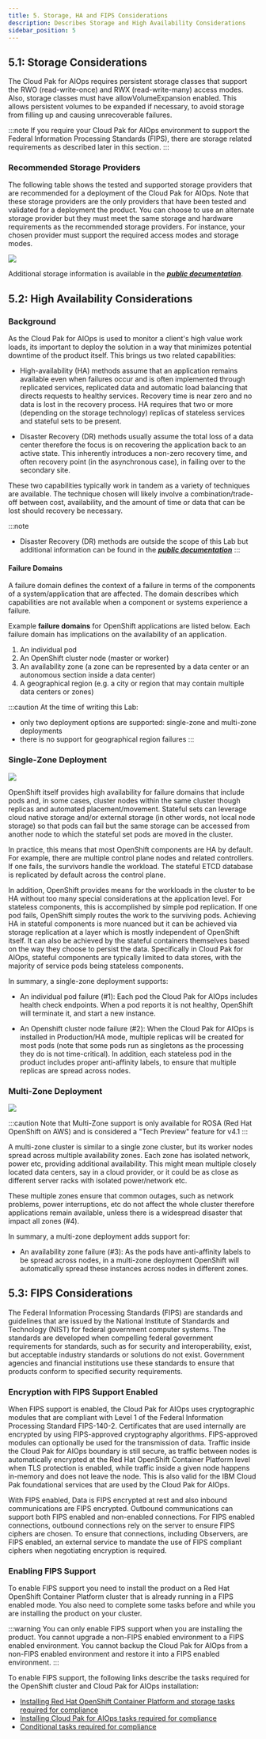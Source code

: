 ```yaml
---
title: 5. Storage, HA and FIPS Considerations
description: Describes Storage and High Availability Considerations
sidebar_position: 5
---
```


## 5.1: Storage Considerations

The Cloud Pak for AIOps requires persistent storage classes that support the RWO (read-write-once) and RWX (read-write-many) access modes.
Also, storage classes must have allowVolumeExpansion enabled. This allows persistent volumes to be expanded if necessary, to avoid 
storage from filling up and causing unrecoverable failures. 

:::note
If you require your Cloud Pak for AIOps environment to support the Federal Information Processing Standards (FIPS), there are storage
related requirements as described later in this section.
:::

### Recommended Storage Providers

The following table shows the tested and supported storage providers that are recommended for a deployment of the Cloud
Pak for AIOps. Note that these storage providers are the only providers that have been tested and validated for a deployment
the product. You can choose to use an alternate storage provider but they must meet the same storage and hardware requirements 
as the recommended storage providers. For instance, your chosen provider must support the required access modes and storage modes.

![](images/storageTable.png)

Additional storage information is available in the [***public documentation***](https://www.ibm.com/docs/en/cloud-paks/cloud-pak-watson-aiops/latest?topic=planning-storage-requirements).


## 5.2: High Availability Considerations

### Background

As the Cloud Pak for AIOps is used to monitor a client's high value work loads, its important to deploy the solution in a way that
minimizes potential downtime of the product itself. This brings us two related capabilities:

* High-availability (HA) methods assume that an application remains available even when failures occur and is often
implemented through replicated services, replicated data and automatic load balancing that directs requests to 
healthy services. Recovery time is near zero and no data is lost in the recovery process. 
HA requires that two or more (depending on the storage technology) replicas of stateless services and 
stateful sets to be present.

* Disaster Recovery (DR) methods usually assume the total loss of a data center therefore the focus is on recovering the 
application back to an active state. This inherently introduces a non-zero recovery time, and often recovery point 
(in the asynchronous case), in failing over to the secondary site.

These two capabilities typically work in tandem as a variety of techniques are available. The technique chosen will likely
involve a combination/trade-off between cost, availability, and the amount of time or data that can be lost should 
recovery be necessary.

:::note
* Disaster Recovery (DR) methods are outside the scope of this Lab but additional information can be found in 
the [***public documentation***](https://www.ibm.com/docs/en/cloud-paks/cloud-pak-watson-aiops/latest?topic=pak-backing-up-restoring-cloud-watson-aiops)
:::

#### Failure Domains

A failure domain defines the context of a failure in terms of the components of a system/application that are affected. The 
domain describes which capabilities are not available when a component or systems experience a failure.

Example **failure domains** for OpenShift applications are listed below. Each failure domain has implications on the availability of an application.

1.  An individual pod
2.  An OpenShift cluster node (master or worker)
3.  An availability zone (a zone can be represented by a data center or an autonomous section inside a data center)
4.  A geographical region (e.g. a city or region that may contain multiple data centers or zones)

:::caution
At the time of writing this Lab: 
* only two deployment options are supported: single-zone and multi-zone deployments
* there is no support for geographical region failures
:::

### Single-Zone Deployment

![](images/single-zone.png)

OpenShift itself provides high availability for failure domains that include pods and, in some cases, 
cluster nodes within the same cluster though replicas and automated placement/movement. Stateful sets
can leverage cloud native storage and/or external storage (in other words, not local node storage) so that
pods can fail but the same storage can be accessed from another node to which the stateful set pods are moved in the cluster.

In practice, this means that most OpenShift components are HA by default. For example, there are multiple control
plane nodes and related controllers. If one fails, the survivors handle the workload. The stateful ETCD database
is replicated by default across the control plane.

In addition, OpenShift provides means for the workloads in the cluster to be HA without too many special considerations
at the application level. For stateless components, this is accomplished by simple pod replication. If one pod
fails, OpenShift simply routes the work to the surviving pods. Achieving HA in stateful components is more nuanced but
it can be achieved via storage replication at a layer which is mostly independent of OpenShift itself. It can also be 
achieved by the stateful containers themselves based on the way they choose to persist the data. Specifically in Cloud Pak for 
AIOps, stateful components are typically limited to data stores, with the majority of service pods being stateless components. 

In summary, a single-zone deployment supports:
* An individual pod failure (#1): Each pod the Cloud Pak for AIOps includes health check endpoints. When a pod reports it is not healthy, OpenShift will 
terminate it, and start a new instance.

* An Openshift cluster node failure (#2): When the Cloud Pak for AIOps is installed in Production/HA mode, 
multiple replicas will be created for most pods (note that some pods run as singletons as the processing they do is
not time-critical). In addition, each stateless pod in the product includes proper anti-affinity labels, 
to ensure that multiple replicas are spread across nodes.

### Multi-Zone Deployment

![](images/multi-zone.png)

:::caution
Note that Multi-Zone support is only available for ROSA (Red Hat OpenShift on AWS) and is considered a "Tech Preview" feature for v4.1
:::

A multi-zone cluster is similar to a single zone cluster, but its worker nodes spread across multiple availability zones.
Each zone has isolated network, power etc, providing additional availability. This might mean multiple closely located
data centers, say in a cloud provider, or it could be as close as different server racks with isolated power/network etc.

These multiple zones ensure that common outages, such as network problems, power interruptions, etc do not affect the 
whole cluster therefore applications remain available, unless there is a widespread disaster that impact all zones (#4).

In summary, a multi-zone deployment adds support for:

* An availability zone failure (#3): As the pods have anti-affinity labels to be spread across nodes, in a multi-zone deployment
OpenShift will automatically spread these instances across nodes in different zones.



## 5.3: FIPS Considerations

The Federal Information Processing Standards (FIPS) are standards and guidelines that are issued by the National
Institute of Standards and Technology (NIST) for federal government computer systems. The standards are 
developed when compelling federal government requirements for standards, such as for security and 
interoperability, exist, but acceptable industry standards or solutions do not exist. Government 
agencies and financial institutions use these standards to ensure that products conform to specified 
security requirements.

### Encryption with FIPS Support Enabled

When FIPS support is enabled, the Cloud Pak for AIOps uses cryptographic modules that are compliant with 
Level 1 of the Federal Information Processing Standard FIPS-140-2. Certificates that are used internally 
are encrypted by using FIPS-approved cryptography algorithms. FIPS-approved modules can optionally be used 
for the transmission of data. Traffic inside the Cloud Pak for AIOps boundary is still secure, as traffic 
between nodes is automatically encrypted at the Red Hat OpenShift Container Platform level when TLS protection
is enabled, while traffic inside a given node happens in-memory and does not leave the node. This is also valid
for the IBM Cloud Pak foundational services that are used by the Cloud Pak for AIOps.

With FIPS enabled, Data is FIPS encrypted at rest and also inbound communications are FIPS encrypted. Outbound 
communications can support both FIPS enabled and non-enabled connections. For FIPS enabled connections, outbound 
connections rely on the server to ensure FIPS ciphers are chosen. To ensure that connections, including Observers, 
are FIPS enabled, an external service to mandate the use of FIPS compliant ciphers when negotiating encryption is required.

### Enabling FIPS Support

To enable FIPS support you need to install the product on a Red Hat OpenShift Container Platform cluster that 
is already running in a FIPS enabled mode. You also need to complete some tasks before and while you are installing the product on your 
cluster.

:::warning
You can only enable FIPS support when you are installing the product. You cannot upgrade a non-FIPS enabled environment to a 
FIPS enabled environment. You cannot backup the Cloud Pak for AIOps from a non-FIPS enabled environment and 
restore it into a FIPS enabled environment.
:::

To enable FIPS support, the following links describe the tasks required for the OpenShift cluster and Cloud Pak for AIOps installation:

* [Installing Red Hat OpenShift Container Platform and storage tasks required for compliance](https://www.ibm.com/docs/en/cloud-paks/cloud-pak-watson-aiops/latest?topic=fips-enabling-support-cloud-pak-watson-aiops#preinstall)
* [Installing Cloud Pak for AIOps tasks required for compliance](https://www.ibm.com/docs/en/cloud-paks/cloud-pak-watson-aiops/latest?topic=fips-enabling-support-cloud-pak-watson-aiops#install_tasks)
* [Conditional tasks required for compliance](https://www.ibm.com/docs/en/cloud-paks/cloud-pak-watson-aiops/latest?topic=fips-enabling-support-cloud-pak-watson-aiops#conditional)
